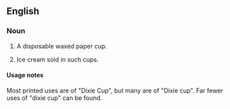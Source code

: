 ==English==

===Noun===
{{en-noun|sg=[[Dixie]] [[cup|Cup]]}}
# {{North American|trademark}} A disposable waxed paper cup.
# {{US}} Ice cream sold in such cups.

====Usage notes====
Most printed uses are of "Dixie Cup", but many are of "Dixie cup". Far fewer uses of "dixie cup" can be found.